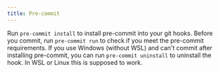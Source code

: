 ```yaml
---
title: Pre-commit
---
```


Run `pre-commit install` to install pre-commit into your git hooks. Before you commit, run
`pre-commit run` to check if you meet the pre-commit requirements. If you use Windows (without WSL) and can't commit after installing pre-commit, you can run `pre-commit uninstall` to uninstall the hook. In WSL or Linux this is supposed to work.
